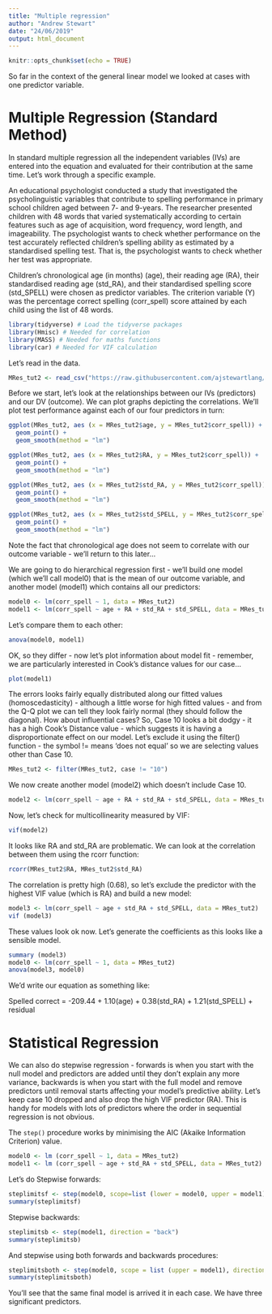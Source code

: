 ```yaml
---
title: "Multiple regression"
author: "Andrew Stewart"
date: "24/06/2019"
output: html_document
---
```


```r
knitr::opts_chunk$set(echo = TRUE)
```

So far in the context of the general linear model we looked at cases with one 
predictor variable.

# Multiple Regression (Standard Method) ####

In standard multiple regression all the independent variables (IVs) are entered 
into the equation and evaluated for their contribution at the same time. Let’s 
work through a specific example.

An educational psychologist conducted a study that investigated the 
psycholinguistic variables that contribute to spelling performance in primary 
school children aged between 7- and 9-years. The researcher presented children 
with 48 words that varied systematically according to certain features such as 
age of acquisition, word frequency, word length, and imageability. The 
psychologist wants to check whether performance on the test accurately reflected 
children’s spelling ability as estimated by a standardised spelling test. That 
is, the psychologist wants to check whether her test was appropriate.

Children’s chronological age (in months) (age), their reading age (RA), their 
standardised reading age (std_RA), and their standardised spelling score 
(std_SPELL) were chosen as predictor variables. The criterion variable (Y) was 
the percentage correct spelling (corr_spell) score attained by each child using 
the list of 48 words. 

```r
library(tidyverse) # Load the tidyverse packages
library(Hmisc) # Needed for correlation
library(MASS) # Needed for maths functions
library(car) # Needed for VIF calculation
```

Let's read in the data.

```r
MRes_tut2 <- read_csv("https://raw.githubusercontent.com/ajstewartlang/Psychology_MRes_Stats_R_Course/master/Lecture%205/MRes_tut2.csv")
```

Before we start, let's look at the relationships between our IVs (predictors) and our DV (outcome).  We can plot graphs depicting the correlations.  We'll plot test performance against each of our four predictors in turn:

```r
ggplot(MRes_tut2, aes (x = MRes_tut2$age, y = MRes_tut2$corr_spell)) + 
  geom_point() + 
  geom_smooth(method = "lm")

ggplot(MRes_tut2, aes (x = MRes_tut2$RA, y = MRes_tut2$corr_spell)) + 
  geom_point() + 
  geom_smooth(method = "lm")

ggplot(MRes_tut2, aes (x = MRes_tut2$std_RA, y = MRes_tut2$corr_spell)) + 
  geom_point() + 
  geom_smooth(method = "lm")

ggplot(MRes_tut2, aes (x = MRes_tut2$std_SPELL, y = MRes_tut2$corr_spell)) + 
  geom_point() + 
  geom_smooth(method = "lm")
```

Note the fact that chronological age does not seem to correlate with our 
outcome variable - we'll return to this later...

We are going to do hierarchical regression first - we'll build one model (which 
we'll call model0) that is the mean of our outcome variable, and another model 
(model1) which contains all our predictors:

```r
model0 <- lm(corr_spell ~ 1, data = MRes_tut2)
model1 <- lm(corr_spell ~ age + RA + std_RA + std_SPELL, data = MRes_tut2)
```

Let's compare them to each other:

```r
anova(model0, model1)
```

OK, so they differ - now let's plot information about model fit - remember, we 
are particularly interested in Cook's distance values for our case...

```r
plot(model1)
```

The errors looks fairly equally distributed along our fitted values 
(homoscedasticity) - although a little worse for high fitted values - and from 
the Q-Q plot we can tell they look fairly normal (they should follow the 
diagonal).  How about influential cases?  So, Case 10 looks a bit dodgy - it 
has a high Cook's Distance value - which suggests it is having a 
disproportionate effect on our model.  Let's exclude it using the filter() 
function - the symbol != means 'does not equal' so we are selecting values other 
than Case 10.  

```r
MRes_tut2 <- filter(MRes_tut2, case != "10")
```

We now create another model (model2) which doesn't include Case 10.

```r
model2 <- lm(corr_spell ~ age + RA + std_RA + std_SPELL, data = MRes_tut2)
```

Now, let's check for multicollinearity measured by VIF:

```r
vif(model2)
```

It looks like RA and std_RA are problematic.  We can look at the correlation 
between them using the rcorr function:

```r
rcorr(MRes_tut2$RA, MRes_tut2$std_RA)
```

The correlation is pretty high (0.68), so let's exclude the predictor with the 
highest VIF value (which is RA) and build a new model:

```r
model3 <- lm(corr_spell ~ age + std_RA + std_SPELL, data = MRes_tut2)
vif (model3)
```

These values look ok now. Let's generate the coefficients as this looks like a 
sensible model.

```r
summary (model3)
model0 <- lm(corr_spell ~ 1, data = MRes_tut2)
anova(model3, model0)
```

We'd write our equation as something like:

Spelled correct = -209.44 + 1.10(age) + 0.38(std_RA) + 1.21(std_SPELL) + residual

# Statistical Regression ####

We can also do stepwise regression - forwards is when you start with the null 
model and predictors are added until they don't explain any more variance, 
backwards is when you start with the full model and remove predictors until 
removal starts affecting your model's predictive ability. Let's keep case 10 
dropped and also drop the high VIF predictor (RA). This is handy for models with 
lots of predictors where the order in sequential regression is not obvious. 

The `step()` procedure works by minimising the AIC (Akaike Information 
Criterion) value.

```r
model0 <- lm (corr_spell ~ 1, data = MRes_tut2)
model1 <- lm (corr_spell ~ age + std_RA + std_SPELL, data = MRes_tut2)
```

Let's do Stepwise forwards:

```r
steplimitsf <- step(model0, scope=list (lower = model0, upper = model1), direction = "forward")
summary(steplimitsf)
```

Stepwise backwards:

```r
steplimitsb <- step(model1, direction = "back")
summary(steplimitsb)
```

And stepwise using both forwards and backwards procedures:

```r
steplimitsboth <- step(model0, scope = list (upper = model1), direction = "both")
summary(steplimitsboth)
```

You'll see that the same final model is arrived it in each case. We have three 
significant predictors.

